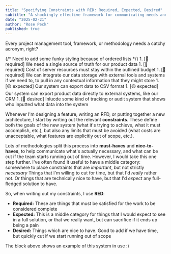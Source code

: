 ```yaml
---
title: "Specifying Constraints with RED: Required, Expected, Desired"
subtitle: "A shockingly effective framework for communicating needs and priorities"
date: "2025-02-21"
author: "Rose Peck"
published: true
---
```



Every project management tool, framework, or methodology needs a catchy acronym, right?

<TextBlock>
	{/* Need to add some funky styling because of ordered lists */}
	<Box sx={{mr: 1, ml: -3, mt: -2, color: 'var(--joy-palette-text-secondary)' }}>
		1. [🔴 required] We need a single source of truth for our product data
		1. [🔴 required] Cost of server resources must stay within the outlined budget
		1. [🔴 required] We can integrate our data storage with external tools and systems if we need to, to pull in any contextual information that they might store
		1. [🟡 expected] Our system can export data to CSV format
		1. [🟡 expected] Our system can export product data directly to external systems, like our CRM
		1. [🔵 desired] Inlucde some kind of tracking or audit system that shows who inputted what data into the system
	</Box>
</TextBlock>

Whenever I'm designing a feature, writing an RFD, or putting together a new architecture, I start by writing out the relevant **constraints**.
These define both the goals of the new system (what it's trying to achieve, what it must accomplish, etc.), but also any limits that must be avoided (what costs are unacceptable, what features are explicitly out of scope, etc.).

Lots of methodologies split this process into **must-haves** and **nice-to-haves**, to help communicate what's actually necessary, and what can be cut if the team starts running out of time.
However, I would take this one step further.
I've often found it useful to have a middle category: somewhere to place constraints that are *important*, but not strictly *necessary*
Things that I'm willing to cut for time, but that I'd *really* rather not.
Or things that are technically nice to have, but that I'd *expect* any full-fledged solution to have.

So, when writing out my constraints, I use **RED**:
- **Required:** These are things that must be satisfied for the work to be considered complete
- **Expected:** This is a middle category for things that I would expect to see in a full solution, or that we really want, but can sacrifice if it ends up being a pain
- **Desired:** Things which are nice to have. Good to add if we have time, but quickly cut if we start running out of scope

The block above shows an example of this system in use :)

